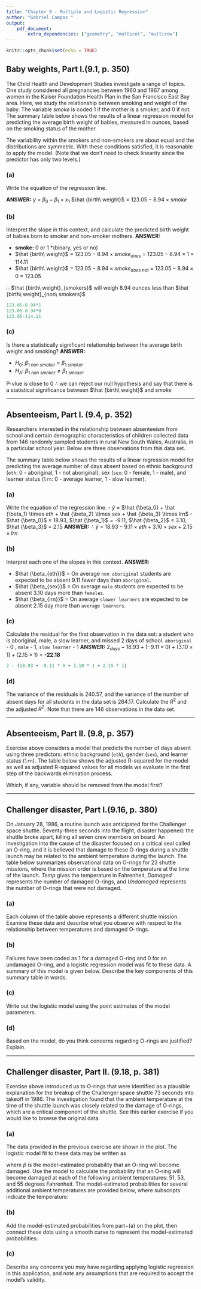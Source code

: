 ```yaml
---
title: "Chapter 9 - Multiple and Logistic Regression"
author: "Gabriel Campos "
output:
    pdf_document:
        extra_dependencies: ["geometry", "multicol", "multirow"]
---
```


```r
knitr::opts_chunk$set(echo = TRUE)
```

## Baby weights, Part I.(9.1, p. 350)

The Child Health and Development Studies investigate a range of topics. One study considered all pregnancies between 1960 and 1967 among women in the Kaiser Foundation Health Plan in the San Francisco East Bay area. Here, we study the relationship between smoking and weight of the baby. The variable *smoke* is coded 1 if the mother is a smoker, and 0 if not. The summary table below shows the results of a linear regression model for predicting the average birth weight of babies, measured in ounces, based on the smoking status of the mother.

\begin{center}
\begin{tabular}{rrrrr}
  \hline
            & Estimate  & Std. Error  & t value   & Pr($>$$|$t$|$) \\ 
  \hline
(Intercept) & 123.05    & 0.65        & 189.60    & 0.0000 \\ 
smoke       & -8.94     & 1.03        & -8.65     & 0.0000 \\ 
  \hline
\end{tabular}
\end{center}

The variability within the smokers and non-smokers are about equal and the 
distributions are symmetric. With these conditions satisfied, it is reasonable 
to apply the model. (Note that we don't need to check linearity since the 
predictor has only two levels.)

### (a)

Write the equation of the regression line.\newline

**ANSWER:**\newline 
$y$ = $\beta_0 - \beta_1 \times x_1$\newline
$\hat {birth\ weight}$ = $123.05 - 8.94 \times smoke$

### (b) 

Interpret the slope in this context, and calculate the predicted birth 
weight of babies born to smoker and non-smoker mothers.\newline
**ANSWER:**

* **smoke:** 0 or 1 *(binary, yes or no)
* $\hat {birth\ weight}$ = $123.05 - 8.94 \times smoke_{does}$ = $123.05 - 8.94 \times 1$ = 114.11
* $\hat {birth\ weight}$ = $123.05 - 8.94 \times smoke_{does\ not}$ = $123.05 - 8.94 \times 0$ = 123.05

$\therefore$ $\hat {birth\ weight}_{smokers}$ will weigh 8.94 ounces less than $\hat {birth\ weight}_{non\ smokers}$


```r
123.05-8.94*1
123.05-8.94*0
123.05-114.11
```


### (c)

Is there a statistically significant relationship between the average birth weight and smoking?
**ANSWER:**

+ $H_0$: $\beta_{1\ non\ smoker}$ = $\beta_{1\ smoker}$
+ $H_A$: $\beta_{1\ non\ smoker} \ne \beta_{1\ smoker}$

P-vlue is close to 0 $\therefore$ we can reject our null hypothesis and say that there is a statistical significance between $\hat {birth\ weight}$ and $smoke$





--------------------------------------------------------------------------------

\clearpage

## Absenteeism, Part I. (9.4, p. 352)

Researchers interested in the relationship between absenteeism from school and certain demographic characteristics of children collected data from 146 randomly sampled students in rural New South Wales, Australia, in a particular school year. Below are three observations from this data set. 

\begin{center}
\begin{tabular}{r c c c c}
  \hline
 	  & eth 	& sex 	& lrn 	& days \\   
  \hline
1 	& 0 		& 1 		& 1 		&   2 \\ 
2 	& 0 		& 1 		& 1 		&  11 \\ 
$\vdots$ & $\vdots$ & $\vdots$ & $\vdots$ & $\vdots$ \\ 
146 & 1 		& 0 		& 0 		&  37 \\ 
  \hline
\end{tabular}
\end{center}

The summary table below shows the results of a linear regression model for predicting the average number of days absent based on ethnic background (`eth`: 0 - aboriginal, 1 - not aboriginal), sex (`sex`: 0 - female, 1 - male), and learner status (`lrn`: 0 - average learner, 1 - slow learner).

\begin{center}
\begin{tabular}{rrrrr}
  \hline
            & Estimate  & Std. Error  & t value   & Pr($>$$|$t$|$) \\ 
  \hline
(Intercept) & 18.93     & 2.57        & 7.37      & 0.0000 \\ 
eth         & -9.11     & 2.60        & -3.51     & 0.0000 \\ 
sex         & 3.10      & 2.64        & 1.18      & 0.2411 \\ 
lrn         & 2.15      & 2.65        & 0.81      & 0.4177 \\ 
  \hline
\end{tabular}
\end{center}

### (a)

Write the equation of the regression line.\newline
- $\hat y$ = $\hat {\beta_0} + \hat {\beta_1} \times eth + \hat {\beta_2} \times sex + \hat {\beta_3} \times lrn$\newline
- $\hat {\beta_0}$ = 18.93, $\hat {\beta_1}$ = -9.11, $\hat {\beta_2}$ = 3.10, $\hat {\beta_3}$ = 2.15\newline
**ANSWER:** $\therefore$ $\hat y$ = $18.93 -9.11 \times eth + 3.10 \times sex +  2.15 \times lrn$

### (b)

Interpret each one of the slopes in this context.\newline
 **ANSWER:**

+ $\hat {\beta_{eth}}$ = On average `non aboriginal` students are expected to be absent 9.11 fewer days than `aboriginal`.
+ $\hat {\beta_{sex}}$ = On average `male` students are expected to be absent 3.10 days more than `females`.
+ $\hat {\beta_{lrn}}$ = On average `slower learners` are expected to be absent 2.15 day more than `average learners`.

### (c)

Calculate the residual for the first observation in the data set: a student who is aboriginal, male, a slow learner, and missed 2 days of school.\newline
`aboriginal` - 0 , `male` - 1, `slow learner` - 1 \newline
**ANSWER:** $2_{days} - 18.93 + (-9.11 \times 0) + (3.10 \times 1) + (2.15 \times 1)$ = **-22.18**

```r
2 - (18.93 + -9.11 * 0 + 3.10 * 1 + 2.15 * 1)
```


### (d)

The variance of the residuals is 240.57, and the variance of the number of 
absent days for all students in the data set is 264.17. Calculate the $R^2$ and 
the adjusted $R^2$. Note that there are 146 observations in the data set.







--------------------------------------------------------------------------------

\clearpage

## Absenteeism, Part II. (9.8, p. 357)

Exercise above considers a model that predicts the number of days absent using three predictors: ethnic background (`eth`), gender (`sex`), and learner status (`lrn`). The table below shows the adjusted R-squared for the model as well as adjusted R-squared values for all models we evaluate in the first step of the backwards elimination process. 

\begin{center}
\begin{tabular}{rlr}
  \hline
  & Model               & Adjusted $R^2$ \\ 
  \hline
1 & Full model          & 0.0701 \\ 
2 & No ethnicity        & -0.0033 \\ 
3 & No sex              & 0.0676 \\ 
4 & No learner status   & 0.0723 \\ 
  \hline
\end{tabular}
\end{center}

Which, if any, variable should be removed from the model first?






--------------------------------------------------------------------------------

\clearpage

## Challenger disaster, Part I.(9.16, p. 380)

On January 28, 1986, a routine launch was anticipated for the Challenger space shuttle. Seventy-three seconds into the flight, disaster happened: the shuttle broke apart, killing all seven crew members on board. An investigation into the cause of the disaster focused on a critical seal called an O-ring, and it is believed that damage to these O-rings during a shuttle launch may be related to the ambient temperature during the launch. The table below summarizes observational data on O-rings for 23 shuttle missions, where the mission order is based on the temperature at the time of the launch. *Temp* gives the temperature in Fahrenheit, *Damaged* represents the number of damaged O-rings, and *Undamaged* represents the number of O-rings that were not damaged.

\begin{center}
\begin{tabular}{l rrrrr rrrrr rrrrr rrrrr rrr}
\hline
\vspace{-3.1mm} \\
Shuttle Mission   & 1  & 2 & 3 & 4 & 5 & 6 & 7 & 8 & 9 & 10 & 11 & 12 \\
\hline
\vspace{-3.1mm} \\
Temperature       & 53 & 57 & 58 & 63 & 66 & 67 & 67 & 67 & 68 & 69 & 70 & 70  \\
Damaged           & 5  & 1 & 1 & 1 & 0 & 0 & 0 & 0 & 0 & 0 & 1 & 0 \\
Undamaged         & 1  & 5 & 5 & 5 & 6 & 6 & 6 & 6 & 6 & 6 & 5 & 6 \\
\hline
\\ 
\cline{1-12}
\vspace{-3.1mm} \\
Shuttle Mission   & 13 & 14 & 15 & 16 & 17 & 18 & 19 & 20 & 21 & 22 & 23 \\
\cline{1-12}
\vspace{-3.1mm} \\
Temperature       & 70 & 70 & 72 & 73 & 75 & 75 & 76 & 76 & 78 & 79 & 81 \\
Damaged           & 1  & 0 & 0 & 0 & 0 & 1 & 0 & 0 & 0 & 0 & 0 \\
Undamaged         & 5  & 6 & 6 & 6 & 6 & 5 & 6 & 6 & 6 & 6 & 6 \\
\cline{1-12}
\end{tabular}
\end{center}

### (a)

Each column of the table above represents a different shuttle mission. Examine these data and describe what you observe with respect to the relationship between temperatures and damaged O-rings.

### (b)

Failures have been coded as 1 for a damaged O-ring and 0 for an undamaged O-ring, and a logistic regression model was fit to these data. A summary of this model is given below. Describe the key components of this summary table in words.

\begin{center}
\begin{tabular}{rrrrr}
  \hline
            & Estimate & Std. Error & z value   & Pr($>$$|$z$|$) \\ 
  \hline
(Intercept) & 11.6630  & 3.2963     & 3.54      & 0.0004 \\ 
Temperature & -0.2162  & 0.0532     & -4.07     & 0.0000 \\ 
  \hline
\end{tabular}
\end{center}

### (c)

Write out the logistic model using the point estimates of the model parameters.

### (d)

Based on the model, do you think concerns regarding O-rings are justified? Explain.







--------------------------------------------------------------------------------

\clearpage

## Challenger disaster, Part II. (9.18, p. 381)

Exercise above introduced us to O-rings that were identified as a plausible explanation for the breakup of the Challenger space shuttle 73 seconds into takeoff in 1986. The investigation found that the ambient temperature at the time of the shuttle launch was closely related to the damage of O-rings, which are a critical component of the shuttle. See this earlier exercise if you would like to browse the original data.

\begin{center}
```r
library(openintro)
# load data ---------------------------------------------------------
if(!file.exists('orings.rda')) {
	download.file('https://github.com/jbryer/DATA606Fall2019/blob/master/course_data/orings.rda?raw=true',
				  'orings.rda')
}
load("orings.rda")
set.seed(17)
# plot probability of damage vs. temperature ------------------------
these <- orings[,1] %in% c(67, 70, 76)
plot(orings[,1] + 
       c(rep(0, 5), c(-0.1, 0, 0.1), 0, 0, -0.07, -0.07, 0.07, 0.07, 
         rep(0, 4), -0.07, 0.07, 0, 0, 0), 
     orings[,2]/6, 
     xlab = "", ylab = "Probability of damage", 
     xlim = c(50, 82), ylim = c(0,1), 
     col = COL[1,2], pch = 19)
mtext("Temperature (Fahrenheit)", 1, 2)
# probability calculations ------------------------------------------
temperature <- c(51, 53, 55)
logitp <- 11.6630 - 0.2162 * temperature
p <- exp(logitp) / (1+exp(logitp))
```
\end{center}

### (a)

The data provided in the previous exercise are shown in the plot. The logistic model fit to these data may be written as
\begin{align*}
\log\left( \frac{\hat{p}}{1 - \hat{p}} \right) = 11.6630 - 0.2162\times Temperature
\end{align*}

where $\hat{p}$ is the model-estimated probability that an O-ring will become damaged. Use the model to calculate the probability that an O-ring will become damaged at each of the following ambient temperatures: 51, 53, and 55 degrees Fahrenheit. The model-estimated probabilities for several additional ambient temperatures are provided below, where subscripts indicate the temperature:

\begin{align*}
&\hat{p}_{57} = 0.341
	&& \hat{p}_{59} = 0.251
	&& \hat{p}_{61} = 0.179
	&& \hat{p}_{63} = 0.124 \\
&\hat{p}_{65} = 0.084
	&& \hat{p}_{67} = 0.056
	&& \hat{p}_{69} = 0.037
	&& \hat{p}_{71} = 0.024
\end{align*}

### (b)

Add the model-estimated probabilities from part~(a) on the plot, then connect these dots using a smooth curve to represent the model-estimated probabilities.

### (c)

Describe any concerns you may have regarding applying logistic regression in this application, and note any assumptions that are required to accept the model's validity.





